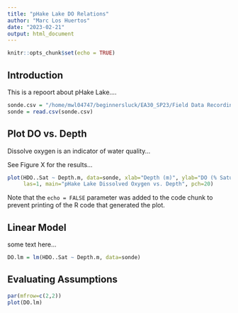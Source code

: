 ```yaml
---
title: "pHake Lake DO Relations"
author: "Marc Los Huertos"
date: "2023-02-21"
output: html_document
---
```


```r
knitr::opts_chunk$set(echo = TRUE)
```

## Introduction

This is a repoort about pHake Lake....

```r
sonde.csv = "/home/mwl04747/beginnersluck/EA30_SP23/Field Data Recording (master sheet) - Data.csv"
sonde = read.csv(sonde.csv)

```

## Plot DO vs. Depth

Dissolve oxygen is an indicator of water quality... 

See Figure X for the results...

```r
plot(HDO..Sat ~ Depth.m, data=sonde, xlab="Depth (m)", ylab="DO (% Saturation)", 
     las=1, main="pHake Lake Dissolved Oxygen vs. Depth", pch=20)
```

Note that the `echo = FALSE` parameter was added to the code chunk to prevent printing of the R code that generated the plot.

## Linear Model

some text here...

```r
DO.lm = lm(HDO..Sat ~ Depth.m, data=sonde)
```

## Evaluating Assumptions


```r
par(mfrow=c(2,2))
plot(DO.lm)
```


